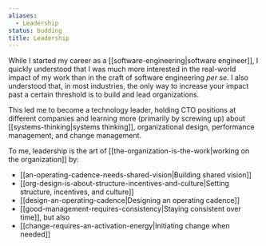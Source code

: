 ```yaml
---
aliases:
  - Leadership
status: budding
title: Leadership
---
```

While I started my career as a [[software-engineering|software engineer]], I quickly understood that I was much more interested in the real-world impact of my work than in the craft of software engineering _per se._ I also understood that, in most industries, the only way to increase your impact past a certain threshold is to build and lead organizations.

This led me to become a technology leader, holding CTO positions at different companies and learning more (primarily by screwing up) about [[systems-thinking|systems thinking]], organizational design, performance management, and change management.

To me, leadership is the art of [[the-organization-is-the-work|working on the organization]] by:

- [[an-operating-cadence-needs-shared-vision|Building shared vision]]
- [[org-design-is-about-structure-incentives-and-culture|Setting structure, incentives, and culture]]
- [[design-an-operating-cadence|Designing an operating cadence]]
- [[good-management-requires-consistency|Staying consistent over time]], but also
- [[change-requires-an-activation-energy|Initiating change when needed]]
